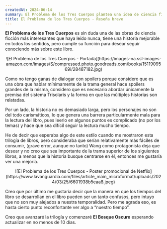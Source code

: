 ```yaml
---
createdAt: 2024-06-14
summary: El Problema de los Tres Cuerpos plantea una idea de ciencia ficción bastante interesante, intrigante, algunas veces lento y pesado, pero bastante entretenido, creo que aporta demasiado para un inicio de una trilogía, sentando buenas bases.
title: El Problema de los Tres Cuerpos - Reseña breve
---
```


<strong>El Problema de los Tres Cuerpos</strong> es sin duda una de las obras de ciencia ficción más interesantes que haya leído nunca, tiene una historia mejorable en todos los sentidos, pero cumple su función para desear seguir conociendo más sobre este libro.

<center>
![El Problema de los Tres Cuerpos - Portada](https://images-na.ssl-images-amazon.com/images/S/compressed.photo.goodreads.com/books/1511909569i/28487182.jpg)
</center>

Como no tengo ganas de dialogar con spoilers porque considero que es una obra que hablar mínimamente de la trama general hace spoilers grandes de la misma, considero que es necesario abordar únicamente la premisa del sistema Trisolaris y la forma en que las múltiples historias son relatadas.

Por un lado, la historia no es demasiado larga, pero los personajes no son del todo carismáticos, lo que genera una barrera particularmente mala para la lectura del libro, pues leerlo en algunos puntos es complicado (no por los temas) y hace que sea difícil seguir la lectura mucho tiempo.

He de decir que esperaba algo de este estilo cuando me mostraron esta trilogía de libros, pero consideraba que serían relativamente más fáciles de consumir, (grave error, aunque no tanto) Wang como protagonista deja que desear y no creo que sea importante de la trama superior de los siguientes libros, a menos que la historia busque centrarse en él, entonces me gustaría ver una mejoría.

<center>
![El Problema de los Tres Cuerpos - Poster promocional de Netflix](https://www.lavanguardia.com/files/article_main_microformat/uploads/2024/03/25/6601938b5eaa8.jpeg)
</center>

Creo que por último me gustaría decir que la manera en que los tiempos del libro se desarrollan en el libro pueden ser un tanto confusos, pero intuyo que no son muy alejados a nuestra temporalidad. Pero me agrada eso, es hasta cierto punto reconfortante ver algo a “nuestro tiempo”.

Creo que avanzaré la trilogía y comenzaré <strong>El Bosque Oscuro</strong> esperando actualizar en no menos de 10 días.
